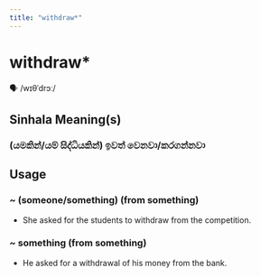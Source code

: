 ```yaml
---
title: "withdraw*"
---
```


# withdraw*

🗣️ /wɪθˈdrɔː/

## Sinhala Meaning(s)

### (යමකින්/යම් සිද්ධියකින්) ඉවත් වෙනවා/කරගන්නවා

## Usage

### ~ (someone/something) (from something)

- She asked for the students to withdraw from the competition.


### ~ something (from something)

- He asked for a withdrawal of his money from the bank.

